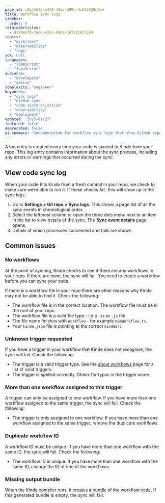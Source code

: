 ```yaml
---
page_id: c2bda51d-a440-43ac-b99e-4c613839d9ce
title: Workflow sync logs
sidebar:
  order: 4
relatedArticles:
  - d170e5f0-c6c0-4323-90c9-1d722c837384
topics:
  - "workflows"
  - "observability"
  - "logs"
sdk: null
languages:
  - "TypeScript"
  - "JavaScript"
audience:
  - "developers"
  - "admins"
complexity: "beginner"
keywords:
  - "sync logs"
  - "GitHub sync"
  - "code synchronization"
  - "observability"
  - "deployment"
updated: "2025-01-27"
featured: false
deprecated: false
ai-summary: "Documentation for workflow sync logs that show GitHub repository synchronization status and any issues encountered during code deployment."
---
```


A log entry is created every time your code is synced to Kinde from your repo. This log entry contains information about the sync process, including any errors or warnings that occurred during the sync.

## View code sync log

When your code hits Kinde from a fresh commit in your repo, we check to make sure we’re able to run it. If these checks fail, this will show up in the sync logs.

1. Go to **Settings > Git repo > Sync logs**. This shows a page list of all the sync events in chronological order.
2. Select the leftmost column or open the three dots menu next to an item in the list to view details of the sync. The **Sync event details** page opens.
3. Details of which processes succeeded and fails are shown.

## Common issues

### No workflows

At the point of syncing, Kinde checks to see if there are any workflows in your repo. If there are none, the sync will fail. You need to create a workflow before you can sync your code.

If there is a workflow file in your repo there are other reasons why Kinde may not be able to find it. Check the following:

- The workflow file is in the correct location. The workflow file must be in the root of your repo.
- The workflow file is a valid file type - i.e a `.ts` or `.js` file
- The file name finishes with `Workflow` - for example `m2mWorkflow.ts`.
- Your `kinde.json` file is pointing at the correct `kindeSrc`

### Unknown trigger requested

If you have a trigger in your workflow that Kinde does not recognize, the sync will fail. Check the following:

- The trigger is a valid trigger type. See the [about workflows](/workflows/about-workflows/) page for a list of valid triggers.
- The trigger is spelled correctly. Check for typos in the trigger name.

### More than one workflow assigned to this trigger

A trigger can only be assigned to one workflow. If you have more than one workflow assigned to the same trigger, the sync will fail. Check the following:

- The trigger is only assigned to one workflow. If you have more than one workflow assigned to the same trigger, remove the duplicate workflows.

### Duplicate workflow ID

A workflow ID must be unique. If you have more than one workflow with the same ID, the sync will fail. Check the following:

- The workflow ID is unique. If you have more than one workflow with the same ID, change the ID of one of the workflows.

### Missing output bundle

When the Kinde compiler runs, it creates a bundle of the workflow code. If this generated bundle is empty, the sync will fail.
